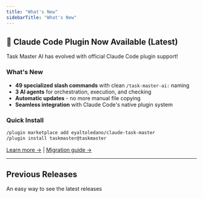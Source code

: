 ```yaml
---
title: "What's New"
sidebarTitle: "What's New"
---
```


## 🎉 Claude Code Plugin Now Available (Latest)

Task Master AI has evolved with official Claude Code plugin support!

### What's New
- **49 specialized slash commands** with clean `/task-master-ai:` naming
- **3 AI agents** for orchestration, execution, and checking
- **Automatic updates** - no more manual file copying
- **Seamless integration** with Claude Code's native plugin system

### Quick Install
```bash
/plugin marketplace add eyaltoledano/claude-task-master
/plugin install taskmaster@taskmaster
```

[Learn more →](/getting-started/claude-code-plugin) | [Migration guide →](/getting-started/migration-plugin)

---

## Previous Releases

An easy way to see the latest releases